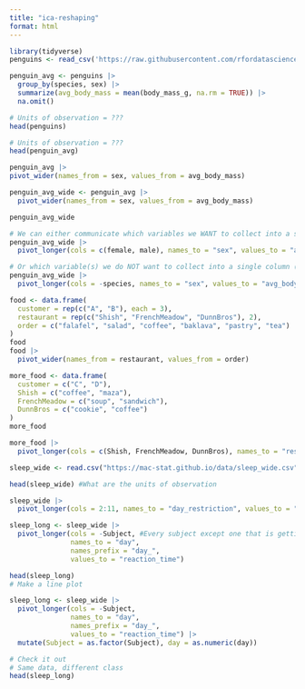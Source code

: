 ```yaml
---
title: "ica-reshaping"
format: html
---
```


```r
library(tidyverse)
penguins <- read_csv('https://raw.githubusercontent.com/rfordatascience/tidytuesday/master/data/2020/2020-07-28/penguins.csv')
```
```r
penguin_avg <- penguins |> 
  group_by(species, sex) |> 
  summarize(avg_body_mass = mean(body_mass_g, na.rm = TRUE)) |> 
  na.omit()
```
```r
# Units of observation = ???
head(penguins)
```
```r
# Units of observation = ???
head(penguin_avg)
```
```r
penguin_avg |> 
pivot_wider(names_from = sex, values_from = avg_body_mass)
```
```r
penguin_avg_wide <- penguin_avg |> 
  pivot_wider(names_from = sex, values_from = avg_body_mass)

penguin_avg_wide
```
```r
# We can either communicate which variables we WANT to collect into a single column (female, male)
penguin_avg_wide |> 
  pivot_longer(cols = c(female, male), names_to = "sex", values_to = "avg_body_mass")
```
```r
# Or which variable(s) we do NOT want to collect into a single column (sex)
penguin_avg_wide |> 
  pivot_longer(cols = -species, names_to = "sex", values_to = "avg_body_mass")
```
```r
food <- data.frame(
  customer = rep(c("A", "B"), each = 3),
  restaurant = rep(c("Shish", "FrenchMeadow", "DunnBros"), 2),
  order = c("falafel", "salad", "coffee", "baklava", "pastry", "tea")
)
food
food |>
  pivot_wider(names_from = restaurant, values_from = order)
```
```r
more_food <- data.frame(
  customer = c("C", "D"),
  Shish = c("coffee", "maza"),
  FrenchMeadow = c("soup", "sandwich"),
  DunnBros = c("cookie", "coffee")
)
more_food

more_food |>
  pivot_longer(cols = c(Shish, FrenchMeadow, DunnBros), names_to = "restaurant", values_to = "order")
```
```r
sleep_wide <- read.csv("https://mac-stat.github.io/data/sleep_wide.csv")

head(sleep_wide) #What are the units of observation
```
```r
sleep_wide |>
  pivot_longer(cols = 2:11, names_to = "day_restriction", values_to = "reaction_time", names_prefix = "day_")
```
```r
sleep_long <- sleep_wide |>
  pivot_longer(cols = -Subject, #Every subject except one that is getting "-"
               names_to = "day",
               names_prefix = "day_",
               values_to = "reaction_time")

head(sleep_long)
# Make a line plot
```
```r
sleep_long <- sleep_wide |>
  pivot_longer(cols = -Subject,
               names_to = "day",
               names_prefix = "day_",
               values_to = "reaction_time") |> 
  mutate(Subject = as.factor(Subject), day = as.numeric(day))

# Check it out
# Same data, different class
head(sleep_long)
```

